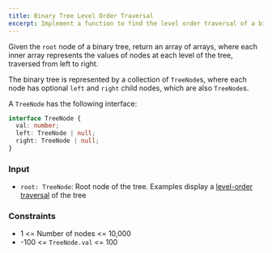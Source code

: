 ```yaml
---
title: Binary Tree Level Order Traversal
excerpt: Implement a function to find the level order traversal of a binary tree
---
```



Given the `root` node of a binary tree, return an array of arrays, where each inner array represents the values of nodes at each level of the tree, traversed from left to right.

The binary tree is represented by a collection of `TreeNode`s, where each node has optional `left` and `right` child nodes, which are also `TreeNode`s.

A `TreeNode` has the following interface:

```ts
interface TreeNode {
  val: number;
  left: TreeNode | null;
  right: TreeNode | null;
}
```

### Input

- `root: TreeNode`: Root node of the tree. Examples display a [level-order traversal](https://en.wikipedia.org/wiki/Breadth-first_search) of the tree

<MDXTestExamples testCases={runTestCases} />

### Constraints

- 1 &lt;= Number of nodes &lt;= 10,000
- -100 &lt;= `TreeNode.val` &lt;= 100
